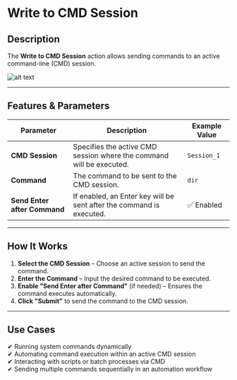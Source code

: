 # **Write to CMD Session**

## Description

The **Write to CMD Session** action allows sending commands to an active command-line (CMD) session.

![alt text](../../assets/cmd-session/write-to-cmd-session-1.png)

---

## **Features & Parameters**

| Parameter | Description | Example Value |
|-----------|------------|---------------|
| **CMD Session** | Specifies the active CMD session where the command will be executed. | `Session_1` |
| **Command** | The command to be sent to the CMD session. | `dir` |
| **Send Enter after Command** | If enabled, an Enter key will be sent after the command is executed. | ✅ Enabled |

---

## **How It Works**

1. **Select the CMD Session** – Choose an active session to send the command.
2. **Enter the Command** – Input the desired command to be executed.
3. **Enable "Send Enter after Command"** (if needed) – Ensures the command executes automatically.
4. **Click "Submit"** to send the command to the CMD session.

---

## **Use Cases**

✔ Running system commands dynamically  
✔ Automating command execution within an active CMD session  
✔ Interacting with scripts or batch processes via CMD  
✔ Sending multiple commands sequentially in an automation workflow  